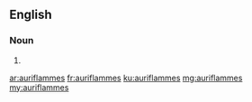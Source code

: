 ==English==

===Noun===
{{head|en|plural}}

# {{plural of|auriflamme|lang=en|nocat=1}}

[[ar:auriflammes]]
[[fr:auriflammes]]
[[ku:auriflammes]]
[[mg:auriflammes]]
[[my:auriflammes]]
